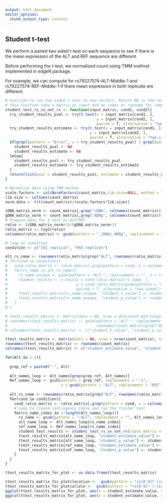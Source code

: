 ```yaml
---
output: html_document
editor_options: 
  chunk_output_type: console
---
```


## Student t-test

We perform a paired two sided t-test on each sequence to see if there is the mean expression of the ALT and REF sequence are different.

Before performing the t-test, we normalized count using TMM method implemented in edgeR package.

For example, we can compute for rs79227574-ALT-Middle-1 and rs79227574-REF-Middle-1 if there mean expression in both replicate are different.

```r
# Function to run two sided t test on two vectors. Return NA is the results can't be run (i.e Ratio for condition have null deviation)
# this function take a matrix as input and an index or rowname for compared contidions. 
student_test_rs_vs_not_rs <- function(input_matrix, cond1, cond2){
  try_student_results_pval <- try(t.test(x = input_matrix[cond1, ], 
                                         y = input_matrix[cond2, ],
                                         paired = T, alternative = "two.sided")$p.value, silent = T)
  try_student_results_estimate <- try(t.test(x = input_matrix[cond1, ], 
                                      y = input_matrix[cond2, ],
                                      paired = T, alternative = "two.sided")$estimate, silent = T)
  if(grepl(pattern = "Error", x = try_student_results_pval) | grepl(pattern = "Error", x = try_student_results_estimate)){
    student_results_pval <- NA
    student_results_estimate <- NA
  }else{
    student_results_pval <- try_student_results_pval
    student_results_estimate <- try_student_results_estimate
  }
  return(list(pval = student_results_pval, estimate = student_results_estimate))
}
```

```r
# Normalize data using TMM method
scale.factors <- calcNormFactors(count_matrix,lib.size=NULL, method = "TMM")
lib.size <- colSums(count_matrix)
norm.data <- t(t(count_matrix)/(scale.factors*lib.size))

cDNA_matrix_norm <- count_matrix[,grep("cDNA", colnames(count_matrix))]
gDNA_matrix_norm <- count_matrix[,grep("ADNg", colnames(count_matrix))]
# Prepare data for t-test on ALT/REF
ratio <- (cDNA_matrix_norm+1)/(gDNA_matrix_norm+1)
ratio_matrix <- log2(ratio)
colnames(ratio_matrix) <- gsub(pattern = "_cDNA|_ADNg", replacement = "", x = colnames(ratio_matrix))

# loop on condition
condition <- c("101_replicat", "HSO_replicat")

alt_rs_name <- rownames(ratio_matrix[grep("ALT", rownames(ratio_matrix)),])
# for(cond in condition){
#   cond_ratio_matrix <- ratio_matrix[,grep(pattern = cond, x = colnames(ratio_matrix))]
#   for(rs_name in alt_rs_name){
#     rs_name_unique <- gsub(pattern = "ALT-", replacement = "", x = rs_name)
#     student_results <- t.test(x = cond_ratio_matrix[rs_name, ], 
#                               y = cond_ratio_matrix[gsub(pattern = "ALT", replacement = "REF", x = rs_name), ],
#                               paired = T, alternative = "two.sided")
#     ttest_results_matrix[rs_name_unique, "student_t_value"] <- student_results$statistic
#     ttest_results_matrix[rs_name_unique, "student_p_value"] <- student_results$p.value
#   }
# }

# ttest_results_matrix <- matrix(data = NA, nrow = dim(count_matrix[grep("ALT", rownames(count_matrix)),]), ncol = 2)
# rownames(ttest_results_matrix) <- gsub(pattern = "ALT-", replacement = "",
#                                        rownames(count_matrix[grep("ALT", rownames(count_matrix)),]))
# colnames(ttest_results_matrix) <- c("student_t_value", "student_p_value")

ttest_results_matrix <- matrix(data = NA, nrow = nrow(count_matrix), ncol = 2)
rownames(ttest_results_matrix) <- rownames(count_matrix)
colnames(ttest_results_matrix) <- c("student_estimate_value", "student_p_value")

for(Alt in 1:3){
  
  grep_ref = paste0("-", Alt)
  
  Alt_names_loop <- Alt_names[grep(grep_ref, Alt_names)]
  Ref_names_loop <- gsub(pattern = grep_ref, replacement = "-1",
                         x = gsub(pattern = "ALT", replacement = "REF", x = Alt_names_loop))
  
  alt_rs_name <- rownames(ratio_matrix[grep("ALT", rownames(ratio_matrix)),])
  for(cond in condition){
    cond_ratio_matrix <- ratio_matrix[,grep(pattern = cond, x = colnames(ratio_matrix))]
    # Loop to create contingency table and run the fischer test
    for(rs_name_index in 1:length(Alt_names_loop)){
      rs_name <- gsub(pattern = "-ALT", replacement = "", Alt_names_loop[rs_name_index])
      alt_name_loop <- Alt_names_loop[rs_name_index]
      ref_name_loop <- Ref_names_loop[rs_name_index]
      student_test_results <- student_test_rs_vs_not_rs(input_matrix = cond_ratio_matrix, cond1 = alt_name_loop, cond2 = ref_name_loop)
      ttest_results_matrix[alt_name_loop, "student_estimate_value"] <- student_test_results$estimate
      ttest_results_matrix[alt_name_loop, "student_p_value"] <- student_test_results$pval
      ttest_results_matrix[ref_name_loop, "student_estimate_value"] <- student_test_results$estimate
      ttest_results_matrix[ref_name_loop, "student_p_value"] <- student_test_results$pval
    }
  }
}
```

```r
ttest_results_matrix_for_plot <- as.data.frame(ttest_results_matrix)

ttest_results_matrix_for_plot$location <-  gsub(pattern = "rs[0-9]*-|(ALT|REF)-|-[123]", replacement = "", x = rownames(ttest_results_matrix_for_plot))
ttest_results_matrix_for_plot$allele <-  gsub(pattern = "rs[0-9]*-|-(Left|Middle|Right)|-123", replacement = "", x = rownames(ttest_results_matrix_for_plot))
ggplot(ttest_results_matrix_for_plot, aes(x = student_estimate_value, y = -log10(student_p_value), color = location)) + geom_point()+ facet_wrap(~ location)
ggplot(ttest_results_matrix_for_plot, aes(x = student_estimate_value, y = -log10(student_p_value), color = allele)) + geom_point() + facet_wrap(~ allele)
```